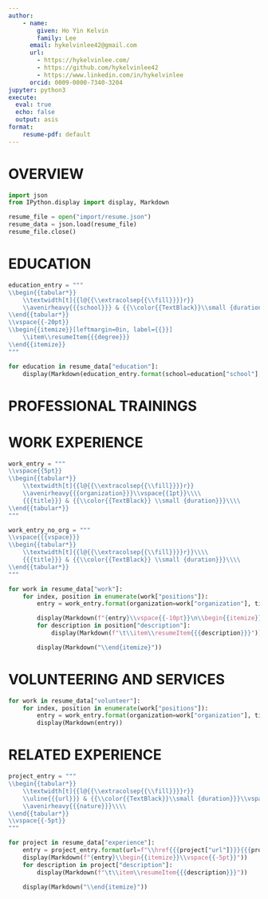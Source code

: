 ```yaml
---
author:
    - name:
        given: Ho Yin Kelvin
        family: Lee
      email: hykelvinlee42@gmail.com
      url:
        - https://hykelvinlee.com/
        - https://github.com/hykelvinlee42
        - https://www.linkedin.com/in/hykelvinlee
      orcid: 0009-0000-7340-3204
jupyter: python3
execute:
  eval: true
  echo: false
  output: asis
format:
    resume-pdf: default
---
```


# OVERVIEW

```python
import json
from IPython.display import display, Markdown

resume_file = open("import/resume.json")
resume_data = json.load(resume_file)
resume_file.close()
```

\begin{itemize}

```python
for overview in resume_data["overview"]:
    display(Markdown(f"\t\\item\\resumeItem{{{overview}}}"))
```

\end{itemize}

# EDUCATION

```python
education_entry = """
\\begin{{tabular*}}
    \\textwidth[t]{{l@{{\\extracolsep{{\\fill}}}}r}}
    \\avenirheavy{{{school}}} & {{\\color{{TextBlack}}\\small {duration}}}\\\\
\\end{{tabular*}}
\\vspace{{-20pt}}
\\begin{{itemize}}[leftmargin=0in, label={{}}]
    \\item\\resumeItem{{{degree}}}
\\end{{itemize}}
"""

for education in resume_data["education"]:
    display(Markdown(education_entry.format(school=education["school"], degree=education["degree"], duration=education["duration"])))
```

# PROFESSIONAL TRAININGS

\begin{itemize}[leftmargin=0in, label={}]

```python
training_entry = """
\\item \\avenirheavy{{{title}}}, \\avenir{{\\href{{{issuer_url}}}{{{issuer}}}}}\\\\
{{{issue_date}}}
"""

for training in resume_data["trainings"]:
    issue_date = f"Issued {training["issued"]}"
    if "expiration" in training:
        issue_date += f", expires {training["expiration"]}"

    display(Markdown(training_entry.format(title=training["title"], issuer_url=training["issuer_url"], issuer=training["issuer"], issue_date=issue_date)))
```

\end{itemize}

# WORK EXPERIENCE

```python
work_entry = """
\\vspace{{5pt}}
\\begin{{tabular*}}
    \\textwidth[t]{{l@{{\\extracolsep{{\\fill}}}}r}}
    \\avenirheavy{{{organization}}}\\vspace{{1pt}}\\\\
    {{{title}}} & {{\\color{{TextBlack}} \\small {duration}}}\\\\
\\end{{tabular*}}
"""

work_entry_no_org = """
\\vspace{{{vspace}}}
\\begin{{tabular*}}
    \\textwidth[t]{{l@{{\\extracolsep{{\\fill}}}}r}}\\\\
    {{{title}}} & {{\\color{{TextBlack}} \\small {duration}}}\\\\
\\end{{tabular*}}
"""

for work in resume_data["work"]:
    for index, position in enumerate(work["positions"]):
        entry = work_entry.format(organization=work["organization"], title=position["title"], duration=position["duration"]) if index == 0 else work_entry_no_org.format(title=position["title"], duration=position["duration"], vspace="-15pt")

        display(Markdown(f"{entry}\\vspace{{-10pt}}\n\\begin{{itemize}}"))
        for description in position["description"]:
            display(Markdown(f"\t\\item\\resumeItem{{{description}}}"))

        display(Markdown("\\end{itemize}"))
```

# VOLUNTEERING AND SERVICES

\vspace{-5pt}

```python
for work in resume_data["volunteer"]:
    for index, position in enumerate(work["positions"]):
        entry = work_entry.format(organization=work["organization"], title=position["title"], duration=position["duration"]) if index == 0 else work_entry_no_org.format(title=position["title"], duration=position["duration"], vspace="-12.5pt")
        display(Markdown(entry))
```

# RELATED EXPERIENCE

```python
project_entry = """
\\begin{{tabular*}}
    \\textwidth[t]{{l@{{\\extracolsep{{\\fill}}}}r}}
    \\uline{{{url}}} & {{\\color{{TextBlack}}\\small {duration}}}\\vspace{{1pt}}\\\\
    \\avenirheavy{{{nature}}}\\\\
\\end{{tabular*}}
\\vspace{{-5pt}}
"""

for project in resume_data["experience"]:
    entry = project_entry.format(url=f"\\href{{{project["url"]}}}{{{project["title"]}}}", duration=project["duration"], nature=project["nature"])
    display(Markdown(f"{entry}\\begin{{itemize}}\\vspace{{-5pt}}"))
    for description in project["description"]:
        display(Markdown(f"\t\\item\\resumeItem{{{description}}}"))

    display(Markdown("\\end{itemize}"))
```
